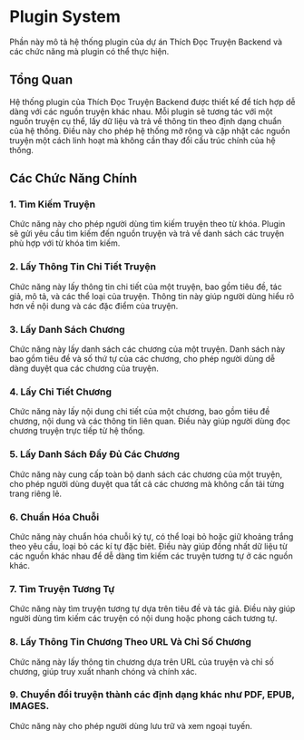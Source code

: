 # Plugin System

Phần này mô tả hệ thống plugin của dự án Thích Đọc Truyện Backend và các chức năng mà plugin có thể thực hiện.

## Tổng Quan

Hệ thống plugin của Thích Đọc Truyện Backend được thiết kế để tích hợp dễ dàng với các nguồn truyện khác nhau. Mỗi plugin sẽ tương tác với một nguồn truyện cụ thể, lấy dữ liệu và trả về thông tin theo định dạng chuẩn của hệ thống. Điều này cho phép hệ thống mở rộng và cập nhật các nguồn truyện một cách linh hoạt mà không cần thay đổi cấu trúc chính của hệ thống.

## Các Chức Năng Chính

### 1. Tìm Kiếm Truyện

Chức năng này cho phép người dùng tìm kiếm truyện theo từ khóa. Plugin sẽ gửi yêu cầu tìm kiếm đến nguồn truyện và trả về danh sách các truyện phù hợp với từ khóa tìm kiếm.

### 2. Lấy Thông Tin Chi Tiết Truyện

Chức năng này lấy thông tin chi tiết của một truyện, bao gồm tiêu đề, tác giả, mô tả, và các thể loại của truyện. Thông tin này giúp người dùng hiểu rõ hơn về nội dung và các đặc điểm của truyện.

### 3. Lấy Danh Sách Chương

Chức năng này lấy danh sách các chương của một truyện. Danh sách này bao gồm tiêu đề và số thứ tự của các chương, cho phép người dùng dễ dàng duyệt qua các chương của truyện.

### 4. Lấy Chi Tiết Chương

Chức năng này lấy nội dung chi tiết của một chương, bao gồm tiêu đề chương, nội dung và các thông tin liên quan. Điều này giúp người dùng đọc chương truyện trực tiếp từ hệ thống.

### 5. Lấy Danh Sách Đầy Đủ Các Chương

Chức năng này cung cấp toàn bộ danh sách các chương của một truyện, cho phép người dùng duyệt qua tất cả các chương mà không cần tải từng trang riêng lẻ.

### 6. Chuẩn Hóa Chuỗi

Chức năng này chuẩn hóa chuỗi ký tự, có thể loại bỏ hoặc giữ khoảng trắng theo yêu cầu, loại bỏ các kí tự đặc biêt. Điều này giúp đồng nhất dữ liệu từ các nguồn khác nhau để dễ dàng tìm kiếm các truyện tương tự ở các nguồn khác.

### 7. Tìm Truyện Tương Tự

Chức năng này tìm truyện tương tự dựa trên tiêu đề và tác giả. Điều này giúp người dùng tìm kiếm các truyện có nội dung hoặc phong cách tương tự.

### 8. Lấy Thông Tin Chương Theo URL Và Chỉ Số Chương

Chức năng này lấy thông tin chương dựa trên URL của truyện và chỉ số chương, giúp truy xuất nhanh chóng và chính xác.

### 9. Chuyển đổi truyện thành các định dạng khác như PDF, EPUB, IMAGES.

Chức năng này cho phép người dùng lưu trữ và xem ngoại tuyến.

